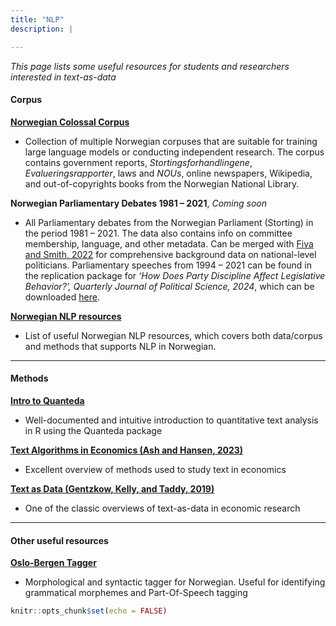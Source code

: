 ```yaml
---
title: "NLP"
description: |

---
```


*This page lists some useful resources for students and researchers interested in text-as-data*

#### **Corpus**

**[Norwegian Colossal Corpus][NCC]**

- Collection of multiple Norwegian corpuses that are suitable for training large language models or conducting independent research. The corpus contains government reports, *Stortingsforhandlingene*, *Evalueringsrapporter*, laws and *NOUs*, online newspapers, Wikipedia, and out-of-copyrights books from the Norwegian National Library. 


**Norwegian Parliamentary Debates 1981 -- 2021**, *Coming soon*

- All Parliamentary debates from the Norwegian Parliament (Storting) in the period 1981 -- 2021. The data also contains info on committee membership, language, and other metadata. Can be merged with [Fiva and Smith, 2022][fivasmith] for comprehensive background data on national-level politicians. Parliamentary speeches from 1994 -- 2021 can be found in the replication package for *'How Does Party Discipline Affect Legislative Behavior?’, Quarterly Journal of Political Science, 2024*, which can be downloaded [here][lameducks].


**[Norwegian NLP resources][nor_nlp]**

- List of useful Norwegian NLP resources, which covers both data/corpus and methods that supports NLP in Norwegian.


-------------

#### **Methods**

**[Intro to Quanteda][quanteda]**

- Well-documented and intuitive introduction to quantitative text analysis in R using the Quanteda package


**[Text Algorithms in Economics (Ash and Hansen, 2023)][ash_hansen]**

- Excellent overview of methods used to study text in economics


**[Text as Data (Gentzkow, Kelly, and Taddy, 2019)][GKT]**

- One of the classic overviews of text-as-data in economic research

-------------

#### **Other useful resources**

**[Oslo-Bergen Tagger][oslobergentagger]**

- Morphological and syntactic tagger for Norwegian. Useful for identifying grammatical morphemes and Part-Of-Speech tagging

[NCC]: https://github.com/NbAiLab/notram/blob/master/guides/corpus_description.md
[fivasmith]: https://www.jon.fiva.no/data.htm
[quanteda]: https://tutorials.quanteda.io/
[lameducks]: https://www.jon.fiva.no/data/Fiva-Nedregard-QJPS-Replication.zip
[nor_nlp]: https://github.com/web64/norwegian-nlp-resources
[oslobergentagger]: https://tekstlab.uio.no/obt-ny/
[GKT]: https://web.stanford.edu/~gentzkow/research/text-as-data.pdf
[ash_hansen]: https://sekhansen.github.io/pdf_files/text_algos_econ.pdf

```r
knitr::opts_chunk$set(echo = FALSE)


```
